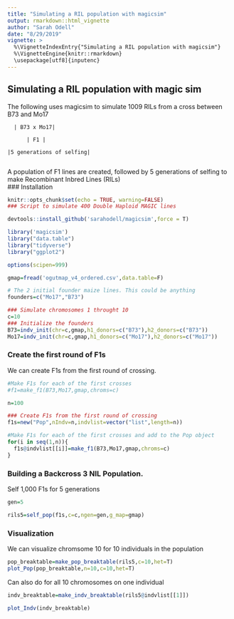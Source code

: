 ```yaml
---
title: "Simulating a RIL population with magicsim"
output: rmarkdown::html_vignette
author: "Sarah Odell"
date: "8/29/2019"
vignette: >
  %\VignetteIndexEntry{"Simulating a RIL population with magicsim"}
  %\VignetteEngine{knitr::rmarkdown}
  \usepackage[utf8]{inputenc}
---
```


## Simulating a RIL population with magic sim

The following uses magicsim to simulate 1009 RILs from a cross between B73 and Mo17

      | B73 x Mo17|

          | F1 | 
          
    |5 generations of selfing|
                        
A population of F1 lines are created, followed by 5 generations of selfing to make Recombinant Inbred Lines (RILs)                 
### Installation
```r
knitr::opts_chunk$set(echo = TRUE, warning=FALSE)
### Script to simulate 400 Double Haploid MAGIC lines

devtools::install_github('sarahodell/magicsim',force = T)

library('magicsim')
library("data.table")
library("tidyverse")
library("ggplot2")

options(scipen=999)
```

```r

gmap=fread('ogutmap_v4_ordered.csv',data.table=F)

# The 2 initial founder maize lines. This could be anything
founders=c("Mo17","B73")

### Simulate chromosomes 1 throught 10
c=10
### Initialize the founders
B73=indv_init(chr=c,gmap,h1_donors=c("B73"),h2_donors=c("B73"))
Mo17=indv_init(chr=c,gmap,h1_donors=c("Mo17"),h2_donors=c("Mo17"))

```

### Create the first round of F1s

We can create F1s from the first round of crossing.

```r
#Make F1s for each of the first crosses
#f1=make_f1(B73,Mo17,gmap,chroms=c)

n=100

### Create F1s from the first round of crossing
f1s=new("Pop",nIndv=n,indvlist=vector("list",length=n))

#Make F1s for each of the first crosses and add to the Pop object
for(i in seq(1,n)){
  f1s@indvlist[[i]]=make_f1(B73,Mo17,gmap,chroms=c)
}
```

### Building a Backcross 3 NIL Population.

Self 1,000 F1s for 5 generations

```r
gen=5

rils5=self_pop(f1s,c=c,ngen=gen,g_map=gmap)
```


### Visualization

We can visualize chromsome 10 for 10 individuals in the population
```r
pop_breaktable=make_pop_breaktable(rils5,c=10,het=T)
plot_Pop(pop_breaktable,n=10,c=10,het=T)
```

Can also do for all 10 chromosomes on one individual

```r
indv_breaktable=make_indv_breaktable(rils5@indvlist[[1]])

plot_Indv(indv_breaktable)
```
